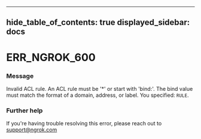 

---
hide_table_of_contents: true
displayed_sidebar: docs
---


# ERR_NGROK_600

### Message
Invalid ACL rule. An ACL rule must be '*' or start with 'bind:'. The bind value must match the format of a domain, address, or label. You specified: `RULE`.

<ErrorDetails error="err_ngrok_600" />



### Further help
If you're having trouble resolving this error, please reach out to [support@ngrok.com](mailto:support@ngrok.com?subject=Help%20with%20ERR_NGROK_600)


